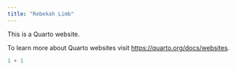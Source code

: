 ```yaml
---
title: "Rebekah Limb"
---
```


This is a Quarto website.

To learn more about Quarto websites visit <https://quarto.org/docs/websites>.

```r
1 + 1
```



